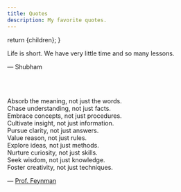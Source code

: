 ```yaml
---
title: Quotes
description: My favorite quotes.
---
```



  return <MDXPageLayout metadata={metadata}>{children}</MDXPageLayout>;
}

Life is short. We have very little time and so many lessons.

— Shubham

<br />
<br />

Absorb the meaning, not just the words.\
Chase understanding, not just facts.\
Embrace concepts, not just procedures.\
Cultivate insight, not just information.\
Pursue clarity, not just answers.\
Value reason, not just rules.\
Explore ideas, not just methods.\
Nurture curiosity, not just skills.\
Seek wisdom, not just knowledge.\
Foster creativity, not just techniques.

— [Prof. Feynman](https://x.com/proffeynman/status/1730455466012979372?s=46)

<br />
